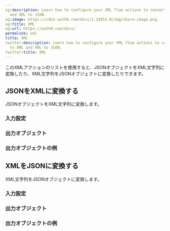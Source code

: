 ```yaml
---
og:description: Learn how to configure your XML flow actions to convert JSON to XML
  and XML to JSON.
og:image: https://cdn2.auth0.com/docs/1.14553.0/img/share-image.png
og:title: XML
og:url: https://auth0.com/docs/
permalink: xml
title: XML
twitter:description: Learn how to configure your XML flow actions to convert JSON
  to XML and XML to JSON.
twitter:title: XML
---
```


このXMLアクションのリストを使用すると、JSONオブジェクトをXML文字列に変換したり、XML文字列をJSONオブジェクトに変換したりできます。

## JSONをXMLに変換する

JSONオブジェクトをXML文字列に変換します。

### 入力設定



### 出力オブジェクト



### 出力オブジェクトの例



## XMLをJSONに変換する

XML文字列をJSONオブジェクトに変換します。

### 入力設定



### 出力オブジェクト



### 出力オブジェクトの例





##